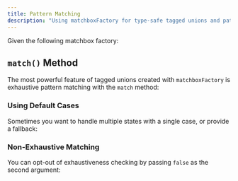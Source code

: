 ```yaml
---
title: Pattern Matching
description: "Using matchboxFactory for type-safe tagged unions and pattern matching in TypeScript"
---
```



Given the following matchbox factory:

<CodeBlock code={matchSetupRaw} lang="ts" twoslash={false} />

## `match()` Method

The most powerful feature of tagged unions created with `matchboxFactory` is exhaustive pattern matching with the `match` method:

<CodeBlock code={matchRaw} lang="ts" twoslash={true} />

### Using Default Cases

Sometimes you want to handle multiple states with a single case, or provide a fallback:

<CodeBlock code={matchWithDefaultRaw} lang="ts" twoslash={true} />

### Non-Exhaustive Matching

You can opt-out of exhaustiveness checking by passing `false` as the second argument:

<CodeBlock code={matchNonExhaustiveRaw} lang="ts" twoslash={true} />

